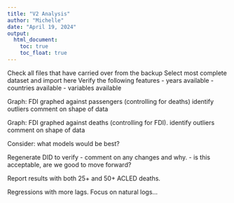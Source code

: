 ```yaml
---
title: "V2 Analysis"
author: "Michelle"
date: "April 19, 2024"
output:
  html_document:
    toc: true
    toc_float: true
---
```


Check all files that have carried over from the backup
Select most complete dataset and import here
Verify the following features
- years available
- countries available
- variables available

Graph: FDI graphed against passengers (controlling for deaths) 
identify outliers
comment on shape of data

Graph: FDI graphed against deaths (controlling for FDI).
identify outliers
comment on shape of data

Consider: what models would be best?

Regenerate DID to verify
- comment on any changes and why. 
- is this acceptable, are we good to move forward? 

Report results with both 25+ and 50+ ACLED deaths. 

Regressions with more lags. Focus on natural logs...
